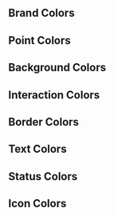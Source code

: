 
<Meta title="Design/Color Palette" />

## Brand Colors

<ColorPalette>
  <ColorItem
    title="Brand Colors"
    colors={{
      Primary: ['#108981'],
      Secondary: ['#34D399'],
      Tertiary: ['#A3E635'],
      gradient: ['linear-gradient(to right, #108981, #A3E635)'],
    }}
  />
</ColorPalette>

## Point Colors

<ColorPalette>
  <ColorItem
    title="Point Colors"
    colors={{
      Purple: ['#A855F7'],
      Blue: ['#3B82F6'],
      cyan: ['#06B6D4'],
      Pink: ['#EC4899'],
      Rose: ['#F43F5E'],
      Orange: ['#F97316'],
      Yellow: ['#EAB308'],
    }}
  />
</ColorPalette>

## Background Colors

<ColorPalette>
  <ColorItem
    title="Background Colors"
    colors={{
      Primary: ['#0F172A'],
      Secondary: ['#1E293B'],
      Tertiary: ['#334155'],
      Inverse: ['#FFF'],
    }}
  />
</ColorPalette>

## Interaction Colors

<ColorPalette>
  <ColorItem
    title="Interaction Colors"
    colors={{
      Inactive: ['#94A3B8'],
      Hover: ['#059669'],
      Pressed: ['#047857'],
      Focus: ['#108981'],
    }}
  />
</ColorPalette>

## Border Colors

<ColorPalette>
  <ColorItem
    title="Border Colors"
    colors={{
      Primary: ['rgba(248, 250, 252, 0.5)'],
    }}
  />
</ColorPalette>

## Text Colors

<ColorPalette>
  <ColorItem
    title="Text Colors"
    colors={{
      Primary: ['#F8FAFC'],
      Secondary: ['#CBD5E1'],
      Tertiary: ['#E2E8F0'],
      Default: ['#64748B'],
      Inverse: ['#FFFFFF'],
      Disabled: ['#94A3B8'],
    }}
  />
</ColorPalette>

## Status Colors

<ColorPalette>
  <ColorItem
    title="Status Colors"
    colors={{
      Danger: ['#DC2626'],
    }}
  />
</ColorPalette>

## Icon Colors

<ColorPalette>
  <ColorItem
    title="Icon Colors"
    colors={{
      Primary: ['#64748B'],
      Inverse: ['#F8FAFC'],
      Brand: ['#108981'],
    }}
  />
</ColorPalette>
